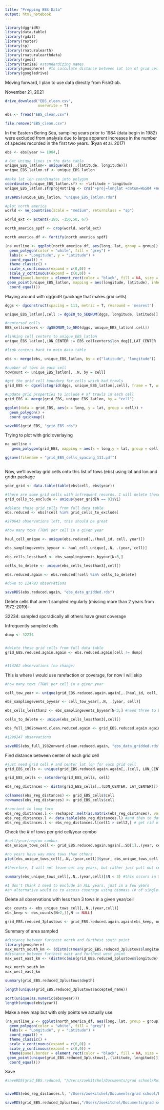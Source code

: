 ```yaml
---
title: "Prepping EBS Data"
output: html_notebook
---
```



```r
library(dggridR)
library(data.table)
library(rgdal)
library(raster)
library(sp)
library(rnaturalearth)
library(rnaturalearthdata)
library(rgeos)
library(taxize) #standardizing names
library(geosphere)  #to calculate distance between lat lon of grid cells
library(googledrive)
```


Moving forward, I plan to use data directly from FishGlob.

November 21, 2021
```r
drive_download("EBS_clean.csv",
               overwrite = T)

ebs <- fread("EBS_clean.csv")

file.remove("EBS_clean.csv")

```

In the Eastern Bering Sea, sampling years prior to 1984 (data begin in 1982) were excluded from analysis due to large apparent increases in the number of species recorded in the first two years. (Ryan et al. 2017)

```r
ebs <- ebs[year >= 1984,]

```


```r

# Get Unique lines in the data table
unique_EBS_latlon<- unique(ebs[,.(latitude, longitude)])
unique_EBS_latlon.sf <- unique_EBS_latlon
  
#make lat lon coordinates into polygon
coordinates(unique_EBS_latlon.sf) <- ~latitude + longitude
unique_EBS_latlon.sf@proj4string <- crs("+proj=longlat +datum=WGS84 +no_defs +ellps=WGS84 +towgs84=0,0,0")

saveRDS(unique_EBS_latlon, "unique_EBS_latlon.rds")

#plot north america
world <- ne_countries(scale = "medium", returnclass = "sp")

world_ext <- extent(-180, -150,50, 67)

north_america_spdf <- crop(world, world_ext)

north_america_df <- fortify(north_america_spdf)

(na_outline <- ggplot(north_america_df, aes(long, lat, group = group)) +
  geom_polygon(color = "white", fill = "grey") +
  labs(x = "Longitude", y = "Latitude") +
  coord_equal() +
  theme_classic() +
  scale_x_continuous(expand = c(0,0)) +
  scale_y_continuous(expand = c(0,0)) +
  theme(panel.border = element_rect(color = "black", fill = NA, size = 1)) +
 geom_point(unique_EBS_latlon, mapping = aes(longitude, latitude), inherit.aes = FALSE, shape = 18, color = "red") +
  coord_equal())

```

Playing around with dggridR (package that makes grid cells)
```r
dggs <- dgconstruct(spacing = 111, metric = T, resround = 'nearest')

unique_EBS_latlon[,cell := dgGEO_to_SEQNUM(dggs, longitude, latitude)] #get corresponding grid cells for EBS trawl

#centersof cells
EBS_cellcenters <- dgSEQNUM_to_GEO(dggs, unique_EBS_latlon[,cell])

#linking cell centers to unique_EBS_latlon
unique_EBS_latlon[,LON_CENTER := EBS_cellcenters$lon_deg][,LAT_CENTER := EBS_cellcenters$lat_deg]

#link centers back to main data table

ebs <- merge(ebs, unique_EBS_latlon, by = c("latitude", "longitude"))

#number of tows in each cell
towcount <- unique_EBS_latlon[, .N, by = cell]

#get the grid cell boundary for cells which had trawls
grid_EBS <- dgcellstogrid(dggs, unique_EBS_latlon[,cell], frame = T, wrapcells = F)

#update grid properties to include # of trawls in each cell
grid_EBS <- merge(grid_EBS, unique_EBS_latlon, by = "cell")

ggplot(data = grid_EBS, aes(x = long, y = lat, group = cell)) +
  geom_polygon() +
  coord_quickmap()

saveRDS(grid_EBS, "grid_EBS.rds")

```

Trying to plot with grid overlaying
```r

na_outline + 
   geom_polygon(grid_EBS, mapping = aes(x = long,y = lat, group = cell), inherit.aes = FALSE, color = "black", fill = NA, size = 0.1)

ggsave(filename = "grid_EBS_cells_spacing_111.pdf")
  
```

Now, we'll overlay grid cells onto this list of tows (ebs) using lat and lon and gridrr package

```r

year_grid <- data.table(table(ebs$cell, ebs$year))

#there are some grid cells with infrequent records, I will delete these
grid_cells_to_exclude <- unique(year_grid[N == 0]$V1)

#delete these grid cells from full data table
ebs.reduced <- ebs[!cell %in% grid_cells_to_exclude]

#270643 observations left, this should be great

#how many tows (TOW) per cell in a given year

haul_cell_unique <- unique(ebs.reduced[,.(haul_id, cell, year)])

ebs_samplingevents_byyear <- haul_cell_unique[,.N, .(year, cell)]

ebs_cells_lessthan3 <- ebs_samplingevents_byyear[N<3,]

cells_to_delete <- unique(ebs_cells_lessthan3[,cell])

ebs.reduced.again <- ebs.reduced[!cell %in% cells_to_delete]

#down to 114793 observations

saveRDS(ebs.reduced.again, "ebs_data_gridded.rds")

```

Delete cells that aren't sampled regularly (missing more than 2 years from 1972-2019):

32234: sampled sporadically
all others have great coverage

Infrequently sampled cells
```r

dump <- 32234


#delete these grid cells from full data table
grid_EBS.reduced.again.again <- ebs.reduced.again[cell != dump]


#114262 observations (no change)

```

This is where I would use rarefaction or coverage, for now I will skip
```r
#how many tows (TOW) per cell in a given year

cell_tow_year <- unique(grid_EBS.reduced.again.again[,.(haul_id, cell, year)])

ebs_samplingevents_byyear <- cell_tow_year[,.N, .(year, cell)]

ebs_cells_lessthan3 <- ebs_samplingevents_byyear[N<3,] #need three to build rarefaction curve, so, will get rid of less than three observations

cells_to_delete <- unique(ebs_cells_lessthan3[,cell])

ebs_full_1982onward.clean.reduced.again <- grid_EBS.reduced.again.again[!cell %in% cells_to_delete]

#1299247 observations

saveRDS(ebs_full_1982onward.clean.reduced.again, "ebs_data_gridded.rds")

```


Find distance between center of each grid cell
```r

#just need grid cell # and center lat lon for each grid cell 
grid_EBS_cells <- unique(grid_EBS.reduced.again.again[,.(cell, LON_CENTER, LAT_CENTER)])

grid_EBS_cells <- setorder(grid_EBS_cells, cell)

ebs_reg_distances <- distm(grid_EBS_cells[,.(LON_CENTER, LAT_CENTER)])

colnames(ebs_reg_distances) <- grid_EBS_cells$cell
rownames(ebs_reg_distances) <- grid_EBS_cells$cell

#reorient to long form 
ebs_reg_distances.l <- reshape2::melt(as.matrix(ebs_reg_distances), varnames = c("cell1", "cell2"), value.name = "distance(m)") #matrix to data frame
ebs_reg_distances.l <- data.table(ebs_reg_distances.l) #and then to data table
ebs_reg_distances.l <- ebs_reg_distances.l[cell1 > cell2,] # get rid of repetitions and self-comparisons

```

Check the # of tows per grid cell/year combo
```r
#cell/year/region combos
ebs_unique_tows_cell <- grid_EBS.reduced.again.again[,.SD[1],.(year, cell, haul_id)]

#no years have way more tows than others
plot(ebs_unique_tows_cell[,.N,.(year,cell)]$year, ebs_unique_tows_cell[,.N,.(year,cell)]$N)

#therefore, I will not leave out any years, but rather just pull out cells in years they are undersampled (<N=3, which is )

summary(ebs_unique_tows_cell[,.N,.(year,cell)]$N < 3) #this occurs in 538/2081 cell/year combos  (26%) (THIS IS A LOT, return to later)

#I don't think I need to exclude in ALL years, just in a few years
#an alternative would be to assess coverage using biomass (# of singletons and doubletons)

```

Delete all observations with less than 3 tows in a given year/cell
```r
ebs_counts <- ebs_unique_tows_cell[,.N,.(year,cell)]
ebs_keep <- ebs_counts[N>2,][,N := NULL]

grid_EBS.reduced_3plustows <- grid_EBS.reduced.again.again[ebs_keep, on = .(cell, year)]


```

Summary of area sampled
```r
#distance between furthest north and furthest south point
library(geosphere)
max_north_south_km <- (distm(c(mean(grid_EBS.reduced_3plustows$longitude), min(grid_EBS.reduced_3plustows$latitude)), c(mean(grid_EBS.reduced_3plustows$longitude), max(grid_EBS.reduced_3plustows$latitude)), fun = distHaversine))/1000
#distance between furthest east and furthest west point
max_west_east_km <- (distm(c(min(grid_EBS.reduced_3plustows$longitude), mean(grid_EBS.reduced_3plustows$latitude)), c(max(grid_EBS.reduced_3plustows$longitude), mean(grid_EBS.reduced_3plustows$latitude)), fun = distHaversine))/1000

max_north_south_km
max_west_east_km

summary(grid_EBS.reduced_3plustows$depth)

length(unique(grid_EBS.reduced_3plustows$accepted_name))

sort(unique(as.numeric(ebs$year)))
length(unique(ebs$year))
```

Make a new map but with only points we actually use
```r
(na_outline_2 <- ggplot(north_america_df, aes(long, lat, group = group)) +
  geom_polygon(color = "white", fill = "grey") +
  labs(x = "Longitude", y = "Latitude") +
  coord_equal() +
  theme_classic() +
  scale_x_continuous(expand = c(0,0)) +
  scale_y_continuous(expand = c(0,0)) +
  theme(panel.border = element_rect(color = "black", fill = NA, size = 1)) +
 geom_point(unique(grid_EBS.reduced_3plustows[,.(latitude, longitude)]), mapping = aes(longitude, latitude), inherit.aes = FALSE, shape = 18, size = 0.001, color = "red") +
  coord_equal())
```

Save
```r
#saveRDS(grid_EBS.reduced, "/Users/zoekitchel/Documents/grad school/Rutgers/Repositories/trawl_spatial_turnover/data/gridded/USA-EBS/grid_EBS.reduced.rds")


saveRDS(ebs_reg_distances.l, "/Users/zoekitchel/Documents/grad school/Rutgers/Repositories/trawl_spatial_turnover/data/gridded/USA-EBS/ebs_reg_distances.l.rds")

saveRDS(grid_EBS.reduced_3plustows,"/Users/zoekitchel/Documents/grad school/Rutgers/Repositories/trawl_spatial_turnover/data/gridded/USA-EBS/grid_EBS.reduced_3plustows.rds")


```

